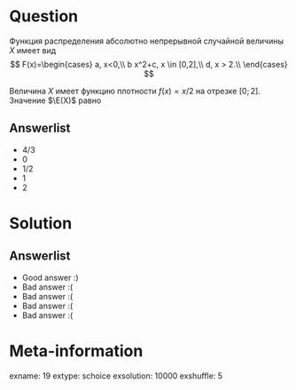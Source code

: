 Question
========
Функция распределения абсолютно непрерывной случайной величины $X$ имеет вид
$$
F(x)=\begin{cases}
a, x<0,\\
b x^2+c, x \in [0,2],\\
d, x > 2.\\
\end{cases}
$$
\vspace{0.2cm} 
 
 Величина $X$ имеет функцию плотности $f(x)=x/2$ на отрезке $[0;2]$. Значение $\E(X)$  равно


Answerlist
----------
*  $4/3$
*  $0$
*  $1/2$
*  $1$
*  $2$

Solution
========

Answerlist
----------
*  Good answer :)
*  Bad answer :(
*  Bad answer :(
*  Bad answer :(
*  Bad answer :(

Meta-information
================
exname: 19
extype: schoice
exsolution: 10000
exshuffle: 5
